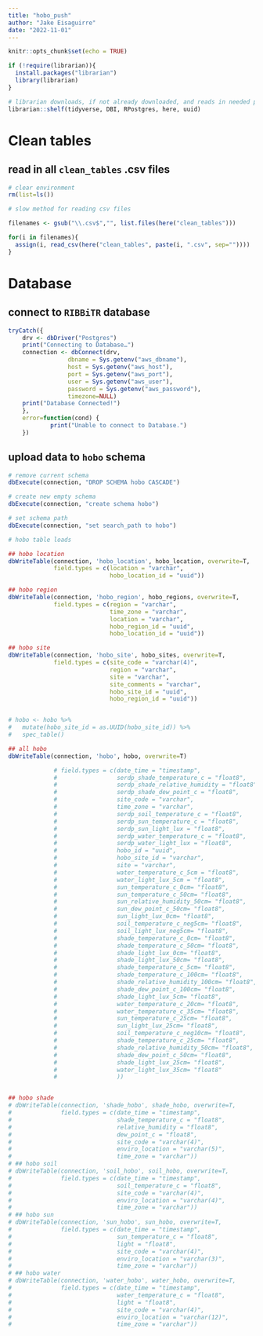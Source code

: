 ```yaml
---
title: "hobo_push"
author: "Jake Eisaguirre"
date: "2022-11-01"
---
```


```r
knitr::opts_chunk$set(echo = TRUE)

if (!require(librarian)){
  install.packages("librarian")
  library(librarian)
}

# librarian downloads, if not already downloaded, and reads in needed packages
librarian::shelf(tidyverse, DBI, RPostgres, here, uuid)
```

# Clean tables

## read in all `clean_tables` .csv files
```r

# clear environment
rm(list=ls())

# slow method for reading csv files

filenames <- gsub("\\.csv$","", list.files(here("clean_tables")))

for(i in filenames){
  assign(i, read_csv(here("clean_tables", paste(i, ".csv", sep=""))))
}
```


# Database

## connect to `RIBBiTR` database
```r

tryCatch({
    drv <- dbDriver("Postgres")
    print("Connecting to Database…")
    connection <- dbConnect(drv, 
                 dbname = Sys.getenv("aws_dbname"),
                 host = Sys.getenv("aws_host"), 
                 port = Sys.getenv("aws_port"),
                 user = Sys.getenv("aws_user"), 
                 password = Sys.getenv("aws_password"),
                 timezone=NULL)
    print("Database Connected!")
    },
    error=function(cond) {
            print("Unable to connect to Database.")
    })

```

## upload data to `hobo` schema
```r
# remove current schema
dbExecute(connection, "DROP SCHEMA hobo CASCADE")

# create new empty schema
dbExecute(connection, "create schema hobo")

# set schema path
dbExecute(connection, "set search_path to hobo")

# hobo table loads

## hobo location
dbWriteTable(connection, 'hobo_location', hobo_location, overwrite=T,
             field.types = c(location = "varchar",
                             hobo_location_id = "uuid"))

## hobo region
dbWriteTable(connection, 'hobo_region', hobo_regions, overwrite=T,
             field.types = c(region = "varchar",
                             time_zone = "varchar",
                             location = "varchar",
                             hobo_region_id = "uuid",
                             hobo_location_id = "uuid"))

## hobo site
dbWriteTable(connection, 'hobo_site', hobo_sites, overwrite=T,
             field.types = c(site_code = "varchar(4)",
                             region = "varchar",
                             site = "varchar",
                             site_comments = "varchar",
                             hobo_site_id = "uuid",
                             hobo_region_id = "uuid"))


# hobo <- hobo %>% 
#   mutate(hobo_site_id = as.UUID(hobo_site_id)) %>% 
#   spec_table()

## all hobo
dbWriteTable(connection, 'hobo', hobo, overwrite=T)

             # field.types = c(date_time = "timestamp",
             #                 serdp_shade_temperature_c = "float8",
             #                 serdp_shade_relative_humidity = "float8",
             #                 serdp_shade_dew_point_c = "float8",
             #                 site_code = "varchar",
             #                 time_zone = "varchar",
             #                 serdp_soil_temperature_c = "float8",
             #                 serdp_sun_temperature_c = "float8",
             #                 serdp_sun_light_lux = "float8",
             #                 serdp_water_temperature_c = "float8",
             #                 serdp_water_light_lux = "float8",
             #                 hobo_id = "uuid",
             #                 hobo_site_id = "varchar",
             #                 site = "varchar",
             #                 water_temperature_c_5cm = "float8",
             #                 water_light_lux_5cm = "float8",
             #                 sun_temperature_c_0cm= "float8",
             #                 sun_temperature_c_50cm= "float8",
             #                 sun_relative_humidity_50cm= "float8",
             #                 sun_dew_point_c_50cm= "float8",
             #                 sun_light_lux_0cm= "float8",
             #                 soil_temperature_c_neg5cm= "float8",
             #                 soil_light_lux_neg5cm= "float8",
             #                 shade_temperature_c_0cm= "float8",
             #                 shade_temperature_c_50cm= "float8",
             #                 shade_light_lux_0cm= "float8",
             #                 shade_light_lux_50cm= "float8",
             #                 shade_temperature_c_5cm= "float8",
             #                 shade_temperature_c_100cm= "float8",
             #                 shade_relative_humidity_100cm= "float8",
             #                 shade_dew_point_c_100cm= "float8",
             #                 shade_light_lux_5cm= "float8",
             #                 water_temperature_c_20cm= "float8",
             #                 water_temperature_c_35cm= "float8",
             #                 sun_temperature_c_25cm= "float8",
             #                 sun_light_lux_25cm= "float8",
             #                 soil_temperature_c_neg10cm= "float8",
             #                 shade_temperature_c_25cm= "float8",
             #                 shade_relative_humidity_50cm= "float8",
             #                 shade_dew_point_c_50cm= "float8",
             #                 shade_light_lux_25cm= "float8",
             #                 water_light_lux_35cm= "float8"
             #                 ))


## hobo shade
# dbWriteTable(connection, 'shade_hobo', shade_hobo, overwrite=T,
#              field.types = c(date_time = "timestamp",
#                              shade_temperature_c = "float8",
#                              relative_humidity = "float8",
#                              dew_point_c = "float8",
#                              site_code = "varchar(4)",
#                              enviro_location = "varchar(5)",
#                              time_zone = "varchar"))
# ## hobo soil
# dbWriteTable(connection, 'soil_hobo', soil_hobo, overwrite=T,
#              field.types = c(date_time = "timestamp",
#                              soil_temperature_c = "float8",
#                              site_code = "varchar(4)",
#                              enviro_location = "varchar(4)",
#                              time_zone = "varchar"))
# ## hobo sun
# dbWriteTable(connection, 'sun_hobo', sun_hobo, overwrite=T,
#              field.types = c(date_time = "timestamp",
#                              sun_temperature_c = "float8",
#                              light = "float8",
#                              site_code = "varchar(4)",
#                              enviro_location = "varchar(3)",
#                              time_zone = "varchar"))
# ## hobo water
# dbWriteTable(connection, 'water_hobo', water_hobo, overwrite=T,
#              field.types = c(date_time = "timestamp",
#                              water_temperature_c = "float8",
#                              light = "float8",
#                              site_code = "varchar(4)",
#                              enviro_location = "varchar(12)",
#                              time_zone = "varchar"))
```